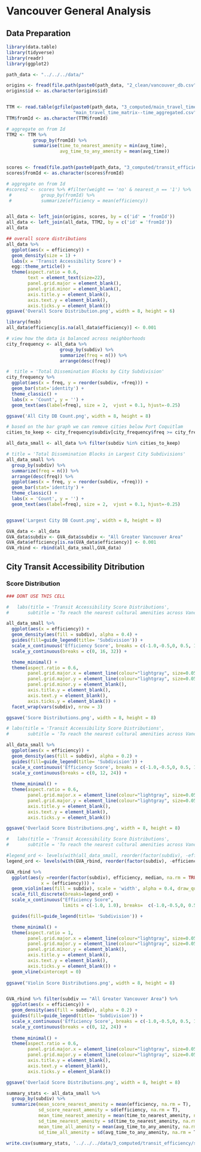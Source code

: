 # Vancouver General Analysis

## Data Preparation

```r

library(data.table)
library(tidyverse)
library(readr)
library(ggplot2)

path_data <- "../../../data/"

origins <- fread(file.path(paste0(path_data, "2_clean/vancouver_db.csv")))[,1:2]
origins$id <- as.character(origins$id)


TTM <- read.table(gzfile(paste0(path_data, "3_computed/main_travel_time_matrix--time_aggregated.csv.gz"),
                         "main_travel_time_matrix--time_aggregated.csv"), header=T, quote="\"", sep=",")
TTM$fromId <- as.character(TTM$fromId)

# aggregate on from Id
TTM2 <- TTM %>%
          group_by(fromId) %>%
          summarise(time_to_nearest_amenity = min(avg_time),
                    avg_time_to_any_amenity = mean(avg_time))


scores <- fread(file.path(paste0(path_data, "3_computed/transit_efficiency/efficiency_frame.csv")))
scores$fromId <- as.character(scores$fromId)

# aggregate on from Id
#scores2 <- scores %>% #filter(weight == 'no' & nearest_n == '1') %>%
 #           group_by(fromId) %>%
 #           summarize(efficiency = mean(efficiency))


all_data <- left_join(origins, scores, by = c('id' = 'fromId'))
all_data <- left_join(all_data, TTM2, by = c('id' = 'fromId'))
all_data

```

```r
## overall score distributions
all_data %>%
  ggplot(aes(x = efficiency)) +
  geom_density(size = 1) +
  labs(x = 'Transit Accessibility Score') +
  egg::theme_article() +
  theme(aspect.ratio = 0.6,
        text = element_text(size=22),
        panel.grid.major = element_blank(),
        panel.grid.minor = element_blank(),
        axis.title.y = element_blank(),
        axis.text.y = element_blank(),
        axis.ticks.y = element_blank()) 
ggsave('Overall Score Distribution.png', width = 8, height = 6)

library(fmsb)
all_data$efficiency[is.na(all_data$efficiency)] <- 0.001

```





```r

# view how the data is balanced across neighborhoods
city_frequency <- all_data %>%
                    group_by(subdiv) %>%
                    summarize(freq = n()) %>%
                    arrange(desc(freq))

#  title = 'Total Dissemination Blocks by City Subdivision'
city_frequency %>%
  ggplot(aes(x = freq, y = reorder(subdiv, +freq))) +
  geom_bar(stat='identity') +
  theme_classic() +
  labs(x = 'Count', y = '') +
  geom_text(aes(label=freq), size = 2,  vjust = 0.1, hjust=-0.25)

ggsave('All City DB Count.png', width = 8, height = 8)

# based on the bar graph we can remove cities below Port Coquitlam
cities_to_keep <- city_frequency$subdiv[city_frequency$freq >= city_frequency$freq[city_frequency$subdiv == 'Port Coquitlam']]

all_data_small <- all_data %>% filter(subdiv %in% cities_to_keep)

# title = 'Total Dissemination Blocks in Largest City Subdivisions'
all_data_small %>%
  group_by(subdiv) %>%
  summarize(freq = n()) %>%
  arrange(desc(freq)) %>%
  ggplot(aes(x = freq, y = reorder(subdiv, +freq))) +
  geom_bar(stat='identity') +
  theme_classic() +
  labs(x = 'Count', y = '') +
  geom_text(aes(label=freq), size = 2,  vjust = 0.1, hjust=-0.25)


ggsave('Largest City DB Count.png', width = 8, height = 8)


```
```r
GVA_data <- all_data
GVA_data$subdiv <- GVA_data$subdiv <- "All Greater Vancouver Area"
GVA_data$efficiency[is.na(GVA_data$efficiency)] <- 0.001
GVA_rbind <- rbind(all_data_small,GVA_data)
```

## City Transit Accessibility Ditribution

### Score Distribution
```r

### DONT USE THIS CELL

#   labs(title = 'Transit Accessibility Score Distributions',
#       subtitle = 'To reach the nearest cultural amenities across Vancouver Subdivisions') 

all_data_small %>%
  ggplot(aes(x = efficiency)) +
  geom_density(aes(fill = subdiv), alpha = 0.4) +
  guides(fill=guide_legend(title= 'Subdivision')) +
  scale_x_continuous('Efficiency Score', breaks = c(-1.0,-0.5,0, 0.5, 1.0), limits = c(-1.0, 1.0)) +
  scale_y_continuous(breaks = c(0, 16, 32)) +

  theme_minimal() +
  theme(aspect.ratio = 0.6,
        panel.grid.major.x = element_line(colour="lightgray", size=0.05),
        panel.grid.major.y = element_line(colour="lightgray", size=0.05),
        panel.grid.minor.y = element_blank(),
        axis.title.y = element_blank(),
        axis.text.y = element_blank(),
        axis.ticks.y = element_blank()) +
  facet_wrap(vars(subdiv), nrow = 3)

ggsave('Score Distributions.png', width = 8, height = 8)

# labs(title = 'Transit Accessibility Score Distributions',
#       subtitle = 'To reach the nearest cultural amenities across Vancouver Subdivisions') +

all_data_small %>%
  ggplot(aes(x = efficiency)) +
  geom_density(aes(fill = subdiv), alpha = 0.2) +
  guides(fill=guide_legend(title= 'Subdivision')) +
  scale_x_continuous('Efficiency Score', breaks = c(-1.0,-0.5,0, 0.5, 1.0), limits = c(-1.0, 1.0)) +
  scale_y_continuous(breaks = c(0, 12, 24)) +
  
  theme_minimal() +
  theme(aspect.ratio = 0.6,
        panel.grid.major.x = element_line(colour="lightgray", size=0.05),
        panel.grid.major.y = element_line(colour="lightgray", size=0.05),
        axis.title.y = element_blank(),
        axis.text.y = element_blank(),
        axis.ticks.y = element_blank()) 

ggsave('Overlaid Score Distributions.png', width = 8, height = 8)

```

```r
#   labs(title = 'Transit Accessibility Score Distributions',
#       subtitle = 'To reach the nearest cultural amenities across Vancouver Subdivisions') 

#legend_ord <- levels(with(all_data_small, reorder(factor(subdiv), -efficiency, na.rm = TRUE)))
legend_ord <- levels(with(GVA_rbind, reorder(factor(subdiv), -efficiency, median, na.rm = TRUE)))

GVA_rbind %>% 
  ggplot(aes(y =reorder(factor(subdiv), efficiency, median, na.rm = TRUE),
             x = (efficiency))) +
  geom_violin(aes(fill = subdiv), scale = 'width', alpha = 0.4, draw_quantiles = c(0.5), size = 0.5) + 
  scale_fill_discrete(breaks=legend_ord) +
  scale_x_continuous("Efficiency Score",
                     limits = c(-1.0, 1.0), breaks=  c(-1.0,-0.5,0, 0.5, 1.0)) +

  guides(fill=guide_legend(title= 'Subdivision')) +

  theme_minimal() +
  theme(aspect.ratio = 1,
        panel.grid.major.x = element_line(colour="lightgray", size=0.05),
        panel.grid.major.y = element_line(colour="lightgray", size=0.05),
        panel.grid.minor.y = element_blank(),
        axis.title.y = element_blank(),
        axis.text.y = element_blank(),
        axis.ticks.y = element_blank()) +
  geom_vline(xintercept = 0)
  
ggsave('Violin Score Distributions.png', width = 8, height = 8)



```


```r
GVA_rbind %>% filter(subdiv == "All Greater Vancouver Area") %>%
  ggplot(aes(x = efficiency)) +
  geom_density(aes(fill = subdiv), alpha = 0.2) +
  guides(fill=guide_legend(title= 'Subdivision')) +
  scale_x_continuous('Efficiency Score', breaks = c(-1.0,-0.5,0, 0.5, 1.0), limits = c(-1.0, 1.0)) +
  scale_y_continuous(breaks = c(0, 12, 24)) +
  
  theme_minimal() +
  theme(aspect.ratio = 0.6,
        panel.grid.major.x = element_line(colour="lightgray", size=0.05),
        panel.grid.major.y = element_line(colour="lightgray", size=0.05),
        axis.title.y = element_blank(),
        axis.text.y = element_blank(),
        axis.ticks.y = element_blank()) 

ggsave('Overlaid Score Distributions.png', width = 8, height = 8)
```




```r
summary_stats <- all_data_small %>%
  group_by(subdiv) %>%
  summarize(mean_score_nearest_amenity = mean(efficiency, na.rm = T),
            sd_score_nearest_amenity = sd(efficiency, na.rm = T),
            mean_time_nearest_amenity = mean(time_to_nearest_amenity, na.rm = T),
            sd_time_nearest_amenity = sd(time_to_nearest_amenity, na.rm = T),
            mean_time_all_amenity = mean(avg_time_to_any_amenity, na.rm = T),
            sd_time_all_amenity = sd(avg_time_to_any_amenity, na.rm = T))

write.csv(summary_stats, '../../../data/3_computed/transit_efficiency/summary_statistics_by_city_eff.csv')
```



